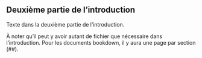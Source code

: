 ## Deuxième partie de l'introduction

Texte dans la deuxième partie de l'introduction.

À noter qu'il peut y avoir autant de fichier que nécessaire dans l'introduction.
Pour les documents bookdown, il y aura une page par section (##).
